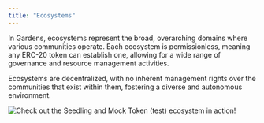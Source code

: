 ```yaml
---
title: "Ecosystems"
---
```


In Gardens, ecosystems represent the broad, overarching domains where various communities operate. Each ecosystem is permissionless, meaning any ERC-20 token can establish one, allowing for a wide range of governance and resource management activities.

Ecosystems are decentralized, with no inherent management rights over the communities that exist within them, fostering a diverse and autonomous environment.

![Check out the Seedling and Mock Token (test) ecosystem in action!](/media/AjGSwERizMa7M0udc0EA-Screenshot-2024-08-13-at-3.57.42-PM.png)
